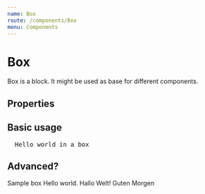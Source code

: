 ```yaml
---
name: Box
route: /components/Box
menu: Components
---
```




# Box

Box is a block. It might be used as base for different components.

## Properties

<Props of={Box} />

## Basic usage

<pre>
  <Box>Hello world in a box</Box>
</pre>

## Advanced?

<Playground>
  <Box bg="accentDark" color="accentLightest" sx={{ borderRadius: "m" }} width="400px" p="xs" my="l" textAlign="center">Sample box</Box>
  <Card mt="xl" p="m" bg="complementaryDark" color="white" width="450px">Hello world. Hallo Welt! Guten Morgen</Card>
</Playground>

